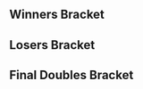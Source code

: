 {{DISPLAYTITLE:BUST: Doubles Bracket}}{{SetGame|melee}}
{{tabs static
|name1=Overview
|link1=BUST/1
|name2=Singles Bracket
|link2=BUST/1/Singles Bracket
|name3=Doubles Bracket
|link3=BUST/1/Doubles Bracket
|This=3
}}
==Winners Bracket==
{{64DEDoublesWBracketA
|column-width=160
|r1m1t1p1=DJ Nintendo |r1m1t1p2=G$  |r1m1t1p1flag=us |r1m1t1p2flag=us |r1m1t1score=W |r1m1win=1
|r1m1t2p1=Bye |r1m1t2p2=Bye |r1m1p2score=-

|r1m2t1p1=Kaimen |r1m2t1p2=Impala  |r1m2t1p1flag= |r1m2t1p2flag= |r1m2t1score=0 |r1m2win=2
|r1m2t2p1=Bpon |r1m2t2p2=Cranberry  |r1m2t2p1flag= |r1m2t2p2flag= |r1m2t2score=2

|r1m3t1p1=Makari |r1m3t1p2=Metlwing  |r1m3t1p1flag= |r1m3t1p2flag= |r1m3t1score=2 |r1m3win=1
|r1m3t2p1=Shk Shk |r1m3t2p2=Snow Wiener  |r1m3t2p1flag= |r1m3t2p2flag= |r1m3t2score=0

|r1m4t1p1=Yat |r1m4t1p2=Torsional Strain  |r1m4t1p1flag= |r1m4t1p2flag= |r1m4t1score=2 |r1m4win=1
|r1m4t2p1=Roltair |r1m4t2p2=James Is A Cat  |r1m4t2p1flag= |r1m4t2p2flag= |r1m4t2score=0

|r1m5t1p1=Hayato |r1m5t1p2=Pat\Pro  |r1m5t1p1flag= |r1m5t1p2flag= |r1m5t1score=W |r1m5win=1
|r1m5t2p1=Bye |r1m5t2p2=Bye |r1m5p2score=-

|r1m6t1p1=Matador |r1m6t1p2=Spade  |r1m6t1p1flag= |r1m6t1p2flag= |r1m6t1score=2 |r1m6win=1
|r1m6t2p1=Dota |r1m6t2p2=Man  |r1m6t2p1flag= |r1m6t2p2flag= |r1m6t2score=0

|r1m7t1p1=PSI |r1m7t1p2=dudutsai  |r1m7t1p1flag=us |r1m7t1p2flag=us |r1m7t1score=W |r1m7win=1
|r1m7t2p1=Bye |r1m7t2p2=Bye |r1m7p2score=-

|r1m8t1p1=Known Scrub |r1m8t1p2=The Hulk  |r1m8t1p1flag= |r1m8t1p2flag= |r1m8t1score=2 |r1m8win=1
|r1m8t2p1=DotYourEyes |r1m8t2p2=Littlemayne  |r1m8t2p1flag= |r1m8t2p2flag= |r1m8t2score=0

|r1m9t1p1=th0rn |r1m9t1p2=Solar  |r1m9t1p1flag=us |r1m9t1p2flag=us |r1m9t1score=W |r1m9win=1
|r1m9t2p1=Bye |r1m9t2p2=Bye |r1m9p2score=-

|r1m10t1p1=BatSox |r1m10t1p2=Hapless Hero  |r1m10t1p1flag= |r1m10t1p2flag= |r1m10t1score=1 |r1m10win=2
|r1m10t2p1=Budai |r1m10t2p2=Anti  |r1m10t2p1flag= |r1m10t2p2flag= |r1m10t2score=2

|r1m11t1p1=Sing |r1m11t1p2=Flexed  |r1m11t1p1flag= |r1m11t1p2flag= |r1m11t1score=2 |r1m11win=1
|r1m11t2p1=Tortuga Gigante |r1m11t2p2=Patrick  |r1m11t2p1flag= |r1m11t2p2flag= |r1m11t2score=0

|r1m12t1p1=Mags |r1m12t1p2=Capper  |r1m12t1p1flag= |r1m12t1p2flag= |r1m12t1score=2 |r1m12win=1
|r1m12t2p1=Jax |r1m12t2p2=Krythan  |r1m12t2p1flag= |r1m12t2p2flag= |r1m12t2score=0

|r1m13t1p1=Flow |r1m13t1p2=S0ft  |r1m13t1p1flag=us |r1m13t1p2flag=us |r1m13t1score=W |r1m13win=1
|r1m13t2p1=Bye |r1m13t2p2=Bye |r1m13p2score=-

|r1m14t1p1=Saki |r1m14t1p2=Jellyfish  |r1m14t1p1flag= |r1m14t1p2flag= |r1m14t1score=2 |r1m14win=1
|r1m14t2p1=Marche |r1m14t2p2=Joshez  |r1m14t2p1flag= |r1m14t2p2flag= |r1m14t2score=1

|r1m15t1p1=Red Rice |r1m15t1p2=Blahyay  |r1m15t1p1flag= |r1m15t1p2flag= |r1m15t1score=2 |r1m15win=1
|r1m15t2p1=WORDM |r1m15t2p2=CPER  |r1m15t2p1flag= |r1m15t2p2flag= |r1m15t2score=0

|r1m16t1p1=OctoMom |r1m16t1p2=ASL  |r1m16t1p1flag= |r1m16t1p2flag= |r1m16t1score=2 |r1m16win=1
|r1m16t2p1=Darbicus |r1m16t2p2=Beo  |r1m16t2p1flag= |r1m16t2p2flag= |r1m16t2score=0

|r1m17t1p1=Crow |r1m17t1p2=Kaiju  |r1m17t1p1flag= |r1m17t1p2flag= |r1m17t1score=W |r1m17win=1
|r1m17t2p1=Bye |r1m17t2p2=Bye |r1m17p2score=-

|r1m18t1p1=CLVN |r1m18t1p2=BlazingSparky  |r1m18t1p1flag= |r1m18t1p2flag= |r1m18t1score=2 |r1m18win=1
|r1m18t2p1=Cassius |r1m18t2p2=SoapyWashCloth  |r1m18t2p1flag= |r1m18t2p2flag= |r1m18t2score=0

|r1m19t1p1=Rold Gold |r1m19t1p2=AmbiSinister  |r1m19t1p1flag= |r1m19t1p2flag= |r1m19t1score=2 |r1m19win=1
|r1m19t2p1=STOC |r1m19t2p2=Dylnobu  |r1m19t2p1flag= |r1m19t2p2flag= |r1m19t2score=0

|r1m20t1p1=Bonfire10 |r1m20t1p2=ZettaVolt  |r1m20t1p1flag= |r1m20t1p2flag= |r1m20t1score=2 |r1m20win=1
|r1m20t2p1=Razz |r1m20t2p2=Animal  |r1m20t2p1flag= |r1m20t2p2flag= |r1m20t2score=0

|r1m21t1p1=DizzKidBoogie |r1m21t1p2=Tian  |r1m21t1p1flag=us |r1m21t1p2flag=us |r1m21t1score=W |r1m21win=1
|r1m21t2p1=Bye |r1m21t2p2=Bye |r1m21p2score=-

|r1m22t1p1=Vudoo |r1m22t1p2=Memory  |r1m22t1p1flag= |r1m22t1p2flag= |r1m22t1score=2 |r1m22win=1
|r1m22t2p1=Rarik |r1m22t2p2=TheChocolateLava  |r1m22t2p1flag= |r1m22t2p2flag= |r1m22t2score=0

|r1m23t1p1=Clue |r1m23t1p2=Squible  |r1m23t1p1flag= |r1m23t1p2flag=us |r1m23t1score=W |r1m23win=1
|r1m23t2p1=Bye |r1m23t2p2=Bye |r1m23p2score=-

|r1m24t1p1=Braintrain |r1m24t1p2=Wej  |r1m24t1p1flag= |r1m24t1p2flag= |r1m24t1score=2 |r1m24win=1
|r1m24t2p1=Guti |r1m24t2p2=Pancakes  |r1m24t2p1flag= |r1m24t2p2flag= |r1m24t2score=1

|r1m25t1p1=Mafia |r1m25t1p2=Klap$  |r1m25t1p1flag=us |r1m25t1p2flag=us |r1m25t1score=W |r1m25win=1
|r1m25t2p1=Bye |r1m25t2p2=Bye |r1m25p2score=-

|r1m26t1p1=Clockmire |r1m26t1p2=Nyvekification  |r1m26t1p1flag= |r1m26t1p2flag= |r1m26t1score=0 |r1m26win=2
|r1m26t2p1=DogFace |r1m26t2p2=Boezou  |r1m26t2p1flag= |r1m26t2p2flag= |r1m26t2score=2

|r1m27t1p1=Stickman |r1m27t1p2=Inky  |r1m27t1p1flag= |r1m27t1p2flag= |r1m27t1score=2 |r1m27win=1
|r1m27t2p1=The Knee |r1m27t2p2=Supreme Tyrannosaurus  |r1m27t2p1flag= |r1m27t2p2flag= |r1m27t2score=0

|r1m28t1p1=Racer |r1m28t1p2=Eat My Girth  |r1m28t1p1flag= |r1m28t1p2flag= |r1m28t1score=2 |r1m28win=1
|r1m28t2p1=Label |r1m28t2p2=Legoman  |r1m28t2p1flag= |r1m28t2p2flag= |r1m28t2score=0

|r1m29t1p1=Xpilot |r1m29t1p2=YCZ6  |r1m29t1p1flag= |r1m29t1p2flag=us |r1m29t1score=W |r1m29win=1
|r1m29t2p1=Bye |r1m29t2p2=Bye |r1m29p2score=-

|r1m30t1p1=Spiff |r1m30t1p2=Wind  |r1m30t1p1flag= |r1m30t1p2flag= |r1m30t1score=2 |r1m30win=1
|r1m30t2p1=WX |r1m30t2p2=Serge  |r1m30t2p1flag= |r1m30t2p2flag= |r1m30t2score=0

|r1m31t1p1=Sora |r1m31t1p2=Mr Lemon  |r1m31t1p1flag=us |r1m31t1p2flag=us |r1m31t1score=2 |r1m31win=1
|r1m31t2p1=Bonk |r1m31t2p2=ChampDavis  |r1m31t2p1flag= |r1m31t2p2flag= |r1m31t2score=1

|r1m32t1p1=BVB |r1m32t1p2=Gtea  |r1m32t1p1flag= |r1m32t1p2flag= |r1m32t1score=2 |r1m32win=1
|r1m32t2p1=ItchyanScratchy |r1m32t2p2=Mathias  |r1m32t2p1flag= |r1m32t2p2flag= |r1m32t2score=0

|r2m1t1p1=DJ Nintendo |r2m1t1p2=G$  |r2m1t1p1flag=us |r2m1t1p2flag=us |r2m1t1score=2 |r2m1win=1
|r2m1t2p1=Bpon |r2m1t2p2=Cranberry  |r2m1t2p1flag= |r2m1t2p2flag= |r2m1t2score=0

|r2m2t1p1=Makari |r2m2t1p2=Metlwing  |r2m2t1p1flag= |r2m2t1p2flag= |r2m2t1score=1 |r2m2win=2
|r2m2t2p1=Yat |r2m2t2p2=Torsional Strain  |r2m2t2p1flag= |r2m2t2p2flag= |r2m2t2score=2

|r2m3t1p1=Hayato |r2m3t1p2=Pat\Pro  |r2m3t1p1flag= |r2m3t1p2flag= |r2m3t1score=2 |r2m3win=1
|r2m3t2p1=Matador |r2m3t2p2=Spade  |r2m3t2p1flag= |r2m3t2p2flag= |r2m3t2score=0

|r2m4t1p1=PSI |r2m4t1p2=dudutsai  |r2m4t1p1flag=us |r2m4t1p2flag=us |r2m4t1score=2 |r2m4win=1
|r2m4t2p1=Known Scrub |r2m4t2p2=The Hulk  |r2m4t2p1flag= |r2m4t2p2flag= |r2m4t2score=0

|r2m5t1p1=th0rn |r2m5t1p2=Solar  |r2m5t1p1flag=us |r2m5t1p2flag=us |r2m5t1score=2 |r2m5win=1
|r2m5t2p1=Budai |r2m5t2p2=Anti  |r2m5t2p1flag= |r2m5t2p2flag= |r2m5t2score=0

|r2m6t1p1=Sing |r2m6t1p2=Flexed  |r2m6t1p1flag= |r2m6t1p2flag= |r2m6t1score=2 |r2m6win=1
|r2m6t2p1=Mags |r2m6t2p2=Capper  |r2m6t2p1flag= |r2m6t2p2flag= |r2m6t2score=0

|r2m7t1p1=Flow |r2m7t1p2=S0ft  |r2m7t1p1flag=us |r2m7t1p2flag=us |r2m7t1score=2 |r2m7win=1
|r2m7t2p1=Saki |r2m7t2p2=Jellyfish  |r2m7t2p1flag= |r2m7t2p2flag= |r2m7t2score=0

|r2m8t1p1=Red Rice |r2m8t1p2=Blahyay  |r2m8t1p1flag= |r2m8t1p2flag= |r2m8t1score=2 |r2m8win=1
|r2m8t2p1=OctoMom |r2m8t2p2=ASL  |r2m8t2p1flag= |r2m8t2p2flag= |r2m8t2score=0

|r2m9t1p1=Crow |r2m9t1p2=Kaiju  |r2m9t1p1flag= |r2m9t1p2flag= |r2m9t1score=2 |r2m9win=1
|r2m9t2p1=CLVN |r2m9t2p2=BlazingSparky  |r2m9t2p1flag= |r2m9t2p2flag= |r2m9t2score=0

|r2m10t1p1=Rold Gold |r2m10t1p2=AmbiSinister  |r2m10t1p1flag= |r2m10t1p2flag= |r2m10t1score=1 |r2m10win=2
|r2m10t2p1=Bonfire10 |r2m10t2p2=ZettaVolt  |r2m10t2p1flag= |r2m10t2p2flag= |r2m10t2score=2

|r2m11t1p1=DizzKidBoogie |r2m11t1p2=Tian  |r2m11t1p1flag=us |r2m11t1p2flag=us |r2m11t1score=2 |r2m11win=1
|r2m11t2p1=Vudoo |r2m11t2p2=Memory  |r2m11t2p1flag= |r2m11t2p2flag= |r2m11t2score=0

|r2m12t1p1=Clue |r2m12t1p2=Squible  |r2m12t1p1flag= |r2m12t1p2flag=us |r2m12t1score=2 |r2m12win=1
|r2m12t2p1=Braintrain |r2m12t2p2=Wej  |r2m12t2p1flag= |r2m12t2p2flag= |r2m12t2score=0

|r2m13t1p1=Mafia |r2m13t1p2=Klap$  |r2m13t1p1flag=us |r2m13t1p2flag=us |r2m13t1score=2 |r2m13win=1
|r2m13t2p1=DogFace |r2m13t2p2=Boezou  |r2m13t2p1flag= |r2m13t2p2flag= |r2m13t2score=0

|r2m14t1p1=Stickman |r2m14t1p2=Inky  |r2m14t1p1flag= |r2m14t1p2flag= |r2m14t1score=2 |r2m14win=1
|r2m14t2p1=Racer |r2m14t2p2=Eat My Girth  |r2m14t2p1flag= |r2m14t2p2flag= |r2m14t2score=0

|r2m15t1p1=Xpilot |r2m15t1p2=YCZ6  |r2m15t1p1flag= |r2m15t1p2flag=us |r2m15t1score=2 |r2m15win=1
|r2m15t2p1=Spiff |r2m15t2p2=Wind  |r2m15t2p1flag= |r2m15t2p2flag= |r2m15t2score=0

|r2m16t1p1=Sora |r2m16t1p2=Mr Lemon  |r2m16t1p1flag=us |r2m16t1p2flag=us |r2m16t1score=2 |r2m16win=1
|r2m16t2p1=BVB |r2m16t2p2=Gtea  |r2m16t2p1flag= |r2m16t2p2flag= |r2m16t2score=0

|r3m1t1p1=DJ Nintendo |r3m1t1p2=G$  |r3m1t1p1flag=us |r3m1t1p2flag=us |r3m1t1score=2 |r3m1win=1
|r3m1t2p1=Yat |r3m1t2p2=Torsional Strain  |r3m1t2p1flag= |r3m1t2p2flag= |r3m1t2score=0

|r3m2t1p1=Hayato |r3m2t1p2=Pat\Pro  |r3m2t1p1flag= |r3m2t1p2flag= |r3m2t1score=0 |r3m2win=2
|r3m2t2p1=PSI |r3m2t2p2=dudutsai  |r3m2t2p1flag=us |r3m2t2p2flag=us |r3m2t2score=2

|r3m3t1p1=th0rn |r3m3t1p2=Solar  |r3m3t1p1flag=us |r3m3t1p2flag=us |r3m3t1score=2 |r3m3win=1
|r3m3t2p1=Sing |r3m3t2p2=Flexed  |r3m3t2p1flag= |r3m3t2p2flag= |r3m3t2score=0

|r3m4t1p1=Flow |r3m4t1p2=S0ft  |r3m4t1p1flag=us |r3m4t1p2flag=us |r3m4t1score=2 |r3m4win=1
|r3m4t2p1=Red Rice |r3m4t2p2=Blahyay  |r3m4t2p1flag= |r3m4t2p2flag= |r3m4t2score=0

|r3m5t1p1=Crow |r3m5t1p2=Kaiju  |r3m5t1p1flag= |r3m5t1p2flag= |r3m5t1score=2 |r3m5win=1
|r3m5t2p1=Bonfire10 |r3m5t2p2=ZettaVolt  |r3m5t2p1flag= |r3m5t2p2flag= |r3m5t2score=0

|r3m6t1p1=DizzKidBoogie |r3m6t1p2=Tian  |r3m6t1p1flag=us |r3m6t1p2flag=us |r3m6t1score=0 |r3m6win=2
|r3m6t2p1=Clue |r3m6t2p2=Squible  |r3m6t2p1flag= |r3m6t2p2flag=us |r3m6t2score=2

|r3m7t1p1=Mafia |r3m7t1p2=Klap$  |r3m7t1p1flag=us |r3m7t1p2flag=us |r3m7t1score=2 |r3m7win=1
|r3m7t2p1=Stickman |r3m7t2p2=Inky  |r3m7t2p1flag= |r3m7t2p2flag= |r3m7t2score=0

|r3m8t1p1=Xpilot |r3m8t1p2=YCZ6  |r3m8t1p1flag= |r3m8t1p2flag=us |r3m8t1score=0 |r3m8win=2
|r3m8t2p1=Sora |r3m8t2p2=Mr Lemon  |r3m8t2p1flag=us |r3m8t2p2flag=us |r3m8t2score=2

|r4m1t1p1=DJ Nintendo |r4m1t1p2=G$  |r4m1t1p1flag=us |r4m1t1p2flag=us |r4m1t1score=2 |r4m1win=1
|r4m1t2p1=PSI |r4m1t2p2=dudutsai  |r4m1t2p1flag=us |r4m1t2p2flag=us |r4m1t2score=0

|r4m2t1p1=th0rn |r4m2t1p2=Solar  |r4m2t1p1flag=us |r4m2t1p2flag=us |r4m2t1score=0 |r4m2win=2
|r4m2t2p1=Flow |r4m2t2p2=S0ft  |r4m2t2p1flag=us |r4m2t2p2flag=us |r4m2t2score=2

|r4m3t1p1=Crow |r4m3t1p2=Kaiju  |r4m3t1p1flag= |r4m3t1p2flag= |r4m3t1score=2 |r4m3win=1
|r4m3t2p1=Clue |r4m3t2p2=Squible  |r4m3t2p1flag= |r4m3t2p2flag=us |r4m3t2score=0

|r4m4t1p1=Mafia |r4m4t1p2=Klap$  |r4m4t1p1flag=us |r4m4t1p2flag=us |r4m4t1score=2 |r4m4win=1
|r4m4t2p1=Sora |r4m4t2p2=Mr Lemon  |r4m4t2p1flag=us |r4m4t2p2flag=us |r4m4t2score=0

|r5m1t1p1=DJ Nintendo |r5m1t1p2=G$  |r5m1t1p1flag=us |r5m1t1p2flag=us |r5m1t1score=1 |r5m1win=2
|r5m1t2p1=Flow |r5m1t2p2=S0ft  |r5m1t2p1flag=us |r5m1t2p2flag=us |r5m1t2score=2

|r5m2t1p1=Crow |r5m2t1p2=Kaiju  |r5m2t1p1flag= |r5m2t1p2flag= |r5m2t1score=0 |r5m2win=2
|r5m2t2p1=Mafia |r5m2t2p2=Klap$  |r5m2t2p1flag=us |r5m2t2p2flag=us |r5m2t2score=2
}}
==Losers Bracket==
{{64DEDoublesLBracketSmwA
|tourneylink=BUST
|tourneyname=BUST
|l1placement=49-64
|l2placement=33-48
|l3placement=25-32
|l4placement=17-24
|l5placement=13-16
|l6placement=9-12
|l7placement=7-8
|l8placement=5-6
|column-width=160
|l1m1t1p1=Bye |l1m1t1p2=Bye |l1m1p1score=- |l1m1win=2
|l1m1t2p1=Kaimen |l1m1t2p2=Impala  |l1m1t2p1flag= |l1m1t2p2flag= |l1m1t2score=W

|l1m2t1p1=Shk Shk |l1m2t1p2=Snow Wiener  |l1m2t1p1flag= |l1m2t1p2flag= |l1m2t1score=2 |l1m2win=1
|l1m2t2p1=Roltair |l1m2t2p2=James Is A Cat  |l1m2t2p1flag= |l1m2t2p2flag= |l1m2t2score=0

|l1m3t1p1=Bye |l1m3t1p2=Bye |l1m3p1score=- |l1m3win=2
|l1m3t2p1=Dota |l1m3t2p2=Man  |l1m3t2p1flag= |l1m3t2p2flag= |l1m3t2score=W

|l1m4t1p1=Bye |l1m4t1p2=Bye |l1m4p1score=- |l1m4win=2
|l1m4t2p1=DotYourEyes |l1m4t2p2=Littlemayne  |l1m4t2p1flag= |l1m4t2p2flag= |l1m4t2score=W

|l1m5t1p1=Bye |l1m5t1p2=Bye |l1m5p1score=- |l1m5win=2
|l1m5t2p1=BatSox |l1m5t2p2=Hapless Hero  |l1m5t2p1flag= |l1m5t2p2flag= |l1m5t2score=W

|l1m6t1p1=Tortuga Gigante |l1m6t1p2=Patrick  |l1m6t1p1flag= |l1m6t1p2flag= |l1m6t1score=0 |l1m6win=2
|l1m6t2p1=Jax |l1m6t2p2=Krythan  |l1m6t2p1flag= |l1m6t2p2flag= |l1m6t2score=2

|l1m7t1p1=Bye |l1m7t1p2=Bye |l1m7p1score=- |l1m7win=2
|l1m7t2p1=Marche |l1m7t2p2=Joshez  |l1m7t2p1flag= |l1m7t2p2flag= |l1m7t2score=W

|l1m8t1p1=WORDM |l1m8t1p2=CPER  |l1m8t1p1flag= |l1m8t1p2flag= |l1m8t1score=0 |l1m8win=2
|l1m8t2p1=Darbicus |l1m8t2p2=Beo  |l1m8t2p1flag= |l1m8t2p2flag= |l1m8t2score=2

|l1m9t1p1=Bye |l1m9t1p2=Bye |l1m9p1score=- |l1m9win=2
|l1m9t2p1=Cassius |l1m9t2p2=SoapyWashCloth  |l1m9t2p1flag= |l1m9t2p2flag= |l1m9t2score=W

|l1m10t1p1=STOC |l1m10t1p2=Dylnobu  |l1m10t1p1flag= |l1m10t1p2flag= |l1m10t1score=0 |l1m10win=2
|l1m10t2p1=Razz |l1m10t2p2=Animal  |l1m10t2p1flag= |l1m10t2p2flag= |l1m10t2score=2

|l1m11t1p1=Bye |l1m11t1p2=Bye |l1m11p1score=- |l1m11win=2
|l1m11t2p1=Rarik |l1m11t2p2=TheChocolateLava  |l1m11t2p1flag= |l1m11t2p2flag= |l1m11t2score=W

|l1m12t1p1=Bye |l1m12t1p2=Bye |l1m12p1score=- |l1m12win=2
|l1m12t2p1=Guti |l1m12t2p2=Pancakes  |l1m12t2p1flag= |l1m12t2p2flag= |l1m12t2score=W

|l1m13t1p1=Bye |l1m13t1p2=Bye |l1m13p1score=- |l1m13win=2
|l1m13t2p1=Clockmire |l1m13t2p2=Nyvekification  |l1m13t2p1flag= |l1m13t2p2flag= |l1m13t2score=W

|l1m14t1p1=The Knee |l1m14t1p2=Supreme Tyrannosaurus  |l1m14t1p1flag= |l1m14t1p2flag= |l1m14t1score=1 |l1m14win=2
|l1m14t2p1=Label |l1m14t2p2=Legoman  |l1m14t2p1flag= |l1m14t2p2flag= |l1m14t2score=2

|l1m15t1p1=Bye |l1m15t1p2=Bye |l1m15p1score=- |l1m15win=2
|l1m15t2p1=WX |l1m15t2p2=Serge  |l1m15t2p1flag= |l1m15t2p2flag= |l1m15t2score=W

|l1m16t1p1=Bonk |l1m16t1p2=ChampDavis  |l1m16t1p1flag= |l1m16t1p2flag= |l1m16t1score=2 |l1m16win=1
|l1m16t2p1=ItchyanScratchy |l1m16t2p2=Mathias  |l1m16t2p1flag= |l1m16t2p2flag= |l1m16t2score=0

|l2m1t1p1=BVB |l2m1t1p2=Gtea  |l2m1t1p1flag= |l2m1t1p2flag= |l2m1t1score=2 |l2m1win=1
|l2m1t2p1=Kaimen |l2m1t2p2=Impala  |l2m1t2p1flag= |l2m1t2p2flag= |l2m1t2score=0

|l2m2t1p1=Spiff |l2m2t1p2=Wind  |l2m2t1p1flag= |l2m2t1p2flag= |l2m2t1score=2 |l2m2win=1
|l2m2t2p1=Shk Shk |l2m2t2p2=Snow Wiener  |l2m2t2p1flag= |l2m2t2p2flag= |l2m2t2score=0

|l2m3t1p1=Racer |l2m3t1p2=Eat My Girth  |l2m3t1p1flag= |l2m3t1p2flag= |l2m3t1score=2 |l2m3win=1
|l2m3t2p1=Dota |l2m3t2p2=Man  |l2m3t2p1flag= |l2m3t2p2flag= |l2m3t2score=0

|l2m4t1p1=DogFace |l2m4t1p2=Boezou  |l2m4t1p1flag= |l2m4t1p2flag= |l2m4t1score=2 |l2m4win=1
|l2m4t2p1=DotYourEyes |l2m4t2p2=Littlemayne  |l2m4t2p1flag= |l2m4t2p2flag= |l2m4t2score=0

|l2m5t1p1=Braintrain |l2m5t1p2=Wej  |l2m5t1p1flag= |l2m5t1p2flag= |l2m5t1score=2 |l2m5win=1
|l2m5t2p1=BatSox |l2m5t2p2=Hapless Hero  |l2m5t2p1flag= |l2m5t2p2flag= |l2m5t2score=0

|l2m6t1p1=Vudoo |l2m6t1p2=Memory  |l2m6t1p1flag= |l2m6t1p2flag= |l2m6t1score=2 |l2m6win=1
|l2m6t2p1=Jax |l2m6t2p2=Krythan  |l2m6t2p1flag= |l2m6t2p2flag= |l2m6t2score=0

|l2m7t1p1=Rold Gold |l2m7t1p2=AmbiSinister  |l2m7t1p1flag= |l2m7t1p2flag= |l2m7t1score=2 |l2m7win=1
|l2m7t2p1=Marche |l2m7t2p2=Joshez  |l2m7t2p1flag= |l2m7t2p2flag= |l2m7t2score=0

|l2m8t1p1=CLVN |l2m8t1p2=BlazingSparky  |l2m8t1p1flag= |l2m8t1p2flag= |l2m8t1score=0 |l2m8win=2
|l2m8t2p1=Darbicus |l2m8t2p2=Beo  |l2m8t2p1flag= |l2m8t2p2flag= |l2m8t2score=2

|l2m9t1p1=OctoMom |l2m9t1p2=ASL  |l2m9t1p1flag= |l2m9t1p2flag= |l2m9t1score=2 |l2m9win=1
|l2m9t2p1=Cassius |l2m9t2p2=SoapyWashCloth  |l2m9t2p1flag= |l2m9t2p2flag= |l2m9t2score=0

|l2m10t1p1=Saki |l2m10t1p2=Jellyfish  |l2m10t1p1flag= |l2m10t1p2flag= |l2m10t1score=2 |l2m10win=1
|l2m10t2p1=Razz |l2m10t2p2=Animal  |l2m10t2p1flag= |l2m10t2p2flag= |l2m10t2score=1

|l2m11t1p1=Mags |l2m11t1p2=Capper  |l2m11t1p1flag= |l2m11t1p2flag= |l2m11t1score=2 |l2m11win=1
|l2m11t2p1=Rarik |l2m11t2p2=TheChocolateLava  |l2m11t2p1flag= |l2m11t2p2flag= |l2m11t2score=0

|l2m12t1p1=Budai |l2m12t1p2=Anti  |l2m12t1p1flag= |l2m12t1p2flag= |l2m12t1score=2 |l2m12win=1
|l2m12t2p1=Guti |l2m12t2p2=Pancakes  |l2m12t2p1flag= |l2m12t2p2flag= |l2m12t2score=0

|l2m13t1p1=Known Scrub |l2m13t1p2=The Hulk  |l2m13t1p1flag= |l2m13t1p2flag= |l2m13t1score=0 |l2m13win=2
|l2m13t2p1=Clockmire |l2m13t2p2=Nyvekification  |l2m13t2p1flag= |l2m13t2p2flag= |l2m13t2score=2

|l2m14t1p1=Matador |l2m14t1p2=Spade  |l2m14t1p1flag= |l2m14t1p2flag= |l2m14t1score=2 |l2m14win=1
|l2m14t2p1=Label |l2m14t2p2=Legoman  |l2m14t2p1flag= |l2m14t2p2flag= |l2m14t2score=0

|l2m15t1p1=Makari |l2m15t1p2=Metlwing  |l2m15t1p1flag= |l2m15t1p2flag= |l2m15t1score=2 |l2m15win=1
|l2m15t2p1=WX |l2m15t2p2=Serge  |l2m15t2p1flag= |l2m15t2p2flag= |l2m15t2score=0

|l2m16t1p1=Bpon |l2m16t1p2=Cranberry  |l2m16t1p1flag= |l2m16t1p2flag= |l2m16t1score=2 |l2m16win=1
|l2m16t2p1=Bonk |l2m16t2p2=ChampDavis  |l2m16t2p1flag= |l2m16t2p2flag= |l2m16t2score=0

|l3m1t1p1=BVB |l3m1t1p2=Gtea  |l3m1t1p1flag= |l3m1t1p2flag= |l3m1t1score=2 |l3m1win=1
|l3m1t2p1=Spiff |l3m1t2p2=Wind  |l3m1t2p1flag= |l3m1t2p2flag= |l3m1t2score=1

|l3m2t1p1=Racer |l3m2t1p2=Eat My Girth  |l3m2t1p1flag= |l3m2t1p2flag= |l3m2t1score=0 |l3m2win=2
|l3m2t2p1=DogFace |l3m2t2p2=Boezou  |l3m2t2p1flag= |l3m2t2p2flag= |l3m2t2score=2

|l3m3t1p1=Braintrain |l3m3t1p2=Wej  |l3m3t1p1flag= |l3m3t1p2flag= |l3m3t1score=2 |l3m3win=1
|l3m3t2p1=Vudoo |l3m3t2p2=Memory  |l3m3t2p1flag= |l3m3t2p2flag= |l3m3t2score=1

|l3m4t1p1=Rold Gold |l3m4t1p2=AmbiSinister  |l3m4t1p1flag= |l3m4t1p2flag= |l3m4t1score=2 |l3m4win=1
|l3m4t2p1=Darbicus |l3m4t2p2=Beo  |l3m4t2p1flag= |l3m4t2p2flag= |l3m4t2score=0

|l3m5t1p1=OctoMom |l3m5t1p2=ASL  |l3m5t1p1flag= |l3m5t1p2flag= |l3m5t1score=2 |l3m5win=1
|l3m5t2p1=Saki |l3m5t2p2=Jellyfish  |l3m5t2p1flag= |l3m5t2p2flag= |l3m5t2score=0

|l3m6t1p1=Mags |l3m6t1p2=Capper  |l3m6t1p1flag= |l3m6t1p2flag= |l3m6t1score=2 |l3m6win=1
|l3m6t2p1=Budai |l3m6t2p2=Anti  |l3m6t2p1flag= |l3m6t2p2flag= |l3m6t2score=1

|l3m7t1p1=Clockmire |l3m7t1p2=Nyvekification  |l3m7t1p1flag= |l3m7t1p2flag= |l3m7t1score=0 |l3m7win=2
|l3m7t2p1=Matador |l3m7t2p2=Spade  |l3m7t2p1flag= |l3m7t2p2flag= |l3m7t2score=2

|l3m8t1p1=Makari |l3m8t1p2=Metlwing  |l3m8t1p1flag= |l3m8t1p2flag= |l3m8t1score=2 |l3m8win=1
|l3m8t2p1=Bpon |l3m8t2p2=Cranberry  |l3m8t2p1flag= |l3m8t2p2flag= |l3m8t2score=1

|l4m1t1p1=Red Rice |l4m1t1p2=Blahyay  |l4m1t1p1flag= |l4m1t1p2flag= |l4m1t1score=2 |l4m1win=1
|l4m1t2p1=BVB |l4m1t2p2=Gtea  |l4m1t2p1flag= |l4m1t2p2flag= |l4m1t2score=0

|l4m2t1p1=Sing |l4m2t1p2=Flexed  |l4m2t1p1flag= |l4m2t1p2flag= |l4m2t1score=2 |l4m2win=1
|l4m2t2p1=DogFace |l4m2t2p2=Boezou  |l4m2t2p1flag= |l4m2t2p2flag= |l4m2t2score=1

|l4m3t1p1=Hayato |l4m3t1p2=Pat\Pro  |l4m3t1p1flag= |l4m3t1p2flag= |l4m3t1score=2 |l4m3win=1
|l4m3t2p1=Braintrain |l4m3t2p2=Wej  |l4m3t2p1flag= |l4m3t2p2flag= |l4m3t2score=0

|l4m4t1p1=Yat |l4m4t1p2=Torsional Strain  |l4m4t1p1flag= |l4m4t1p2flag= |l4m4t1score=1 |l4m4win=2
|l4m4t2p1=Rold Gold |l4m4t2p2=AmbiSinister  |l4m4t2p1flag= |l4m4t2p2flag= |l4m4t2score=2

|l4m5t1p1=Xpilot |l4m5t1p2=YCZ6  |l4m5t1p1flag= |l4m5t1p2flag=us |l4m5t1score=2 |l4m5win=1
|l4m5t2p1=OctoMom |l4m5t2p2=ASL  |l4m5t2p1flag= |l4m5t2p2flag= |l4m5t2score=0

|l4m6t1p1=Stickman |l4m6t1p2=Inky  |l4m6t1p1flag= |l4m6t1p2flag= |l4m6t1score=2 |l4m6win=1
|l4m6t2p1=Mags |l4m6t2p2=Capper  |l4m6t2p1flag= |l4m6t2p2flag= |l4m6t2score=0

|l4m7t1p1=DizzKidBoogie |l4m7t1p2=Tian  |l4m7t1p1flag=us |l4m7t1p2flag=us |l4m7t1score=2 |l4m7win=1
|l4m7t2p1=Matador |l4m7t2p2=Spade  |l4m7t2p1flag= |l4m7t2p2flag= |l4m7t2score=0

|l4m8t1p1=Bonfire10 |l4m8t1p2=ZettaVolt  |l4m8t1p1flag= |l4m8t1p2flag= |l4m8t1score=2 |l4m8win=1
|l4m8t2p1=Makari |l4m8t2p2=Metlwing  |l4m8t2p1flag= |l4m8t2p2flag= |l4m8t2score=0

|l5m1t1p1=Red Rice |l5m1t1p2=Blahyay  |l5m1t1p1flag= |l5m1t1p2flag= |l5m1t1score=0 |l5m1win=2
|l5m1t2p1=Sing |l5m1t2p2=Flexed  |l5m1t2p1flag= |l5m1t2p2flag= |l5m1t2score=2

|l5m2t1p1=Hayato |l5m2t1p2=Pat\Pro  |l5m2t1p1flag= |l5m2t1p2flag= |l5m2t1score=1 |l5m2win=2
|l5m2t2p1=Rold Gold |l5m2t2p2=AmbiSinister  |l5m2t2p1flag= |l5m2t2p2flag= |l5m2t2score=2

|l5m3t1p1=Xpilot |l5m3t1p2=YCZ6  |l5m3t1p1flag= |l5m3t1p2flag=us |l5m3t1score=2 |l5m3win=1
|l5m3t2p1=Stickman |l5m3t2p2=Inky  |l5m3t2p1flag= |l5m3t2p2flag= |l5m3t2score=1

|l5m4t1p1=DizzKidBoogie |l5m4t1p2=Tian  |l5m4t1p1flag=us |l5m4t1p2flag=us |l5m4t1score=2 |l5m4win=1
|l5m4t2p1=Bonfire10 |l5m4t2p2=ZettaVolt  |l5m4t2p1flag= |l5m4t2p2flag= |l5m4t2score=0

|l6m1t1p1=Clue |l6m1t1p2=Squible  |l6m1t1p1flag= |l6m1t1p2flag=us |l6m1t1score=0 |l6m1win=2
|l6m1t2p1=Sing |l6m1t2p2=Flexed  |l6m1t2p1flag= |l6m1t2p2flag= |l6m1t2score=2

|l6m2t1p1=Sora |l6m2t1p2=Mr Lemon  |l6m2t1p1flag=us |l6m2t1p2flag=us |l6m2t1score=2 |l6m2win=1
|l6m2t2p1=Rold Gold |l6m2t2p2=AmbiSinister  |l6m2t2p1flag= |l6m2t2p2flag= |l6m2t2score=1

|l6m3t1p1=PSI |l6m3t1p2=dudutsai  |l6m3t1p1flag=us |l6m3t1p2flag=us |l6m3t1score=2 |l6m3win=1
|l6m3t2p1=Xpilot |l6m3t2p2=YCZ6  |l6m3t2p1flag= |l6m3t2p2flag=us |l6m3t2score=1

|l6m4t1p1=th0rn |l6m4t1p2=Solar  |l6m4t1p1flag=us |l6m4t1p2flag=us |l6m4t1score=2 |l6m4win=1
|l6m4t2p1=DizzKidBoogie |l6m4t2p2=Tian  |l6m4t2p1flag=us |l6m4t2p2flag=us |l6m4t2score=0

|l7m1t1p1=Sing |l7m1t1p2=Flexed  |l7m1t1p1flag= |l7m1t1p2flag= |l7m1t1score=1 |l7m1win=2
|l7m1t2p1=Sora |l7m1t2p2=Mr Lemon  |l7m1t2p1flag=us |l7m1t2p2flag=us |l7m1t2score=2

|l7m2t1p1=PSI |l7m2t1p2=dudutsai  |l7m2t1p1flag=us |l7m2t1p2flag=us |l7m2t1score=0 |l7m2win=2
|l7m2t2p1=th0rn |l7m2t2p2=Solar  |l7m2t2p1flag=us |l7m2t2p2flag=us |l7m2t2score=2

|l8m1t1p1=DJ Nintendo |l8m1t1p2=G$  |l8m1t1p1flag=us |l8m1t1p2flag=us |l8m1t1score=2 |l8m1win=1
|l8m1t2p1=Sora |l8m1t2p2=Mr Lemon  |l8m1t2p1flag=us |l8m1t2p2flag=us |l8m1t2score=0

|l8m2t1p1=Crow |l8m2t1p2=Kaiju  |l8m2t1p1flag= |l8m2t1p2flag= |l8m2t1score=0 |l8m2win=2
|l8m2t2p1=th0rn |l8m2t2p2=Solar  |l8m2t2p1flag=us |l8m2t2p2flag=us |l8m2t2score=2
}}
<onlyinclude>
==Final Doubles Bracket==
{{DEFinalDoublesSmwBracket
|tourneylink=BUST
|tourneyname=BUST
|l1placement=4
|r2placement=3
|r3loserplacement=2
|r3winnerplacement=1

<!-- FROM WINNERS -->
|r1m1t1p1=Flow |r1m1t1p2=S0ft  |r1m1t1p1flag=us |r1m1t1p2flag=us |r1m1t1score=3 |r1m1win=1
|r1m1t2p1=Mafia |r1m1t2p2=Klap$  |r1m1t2p1flag=us |r1m1t2p2flag=us |r1m1t2score=0

<!-- FROM LOSERS -->
|l1m1t1p1=DJ Nintendo |l1m1t1p2=G$  |l1m1t1p1flag=us |l1m1t1p2flag=us |l1m1t1score=2 |l1m1win=1
|l1m1t2p1=th0rn |l1m1t2p2=Solar  |l1m1t2p1flag=us |l1m1t2p2flag=us |l1m1t2score=0

<!-- LOSERS FINALS -->
|r2m1t1p1=Mafia |r2m1t1p2=Klap$  |r2m1t1p1flag=us |r2m1t1p2flag=us |r2m1t1score=0 |r2m1win=2
|r2m1t2p1=DJ Nintendo |r2m1t2p2=G$  |r2m1t2p1flag=us |r2m1t2p2flag=us |r2m1t2score=3

<!-- GRAND FINALS -->
|r3m1t1p1=Flow |r3m1t1p2=S0ft |r3m1p1score=0  |r3m1t1p1flag=us |r3m1t1p2flag=us |r3m1t1score=0 |r3m1win=2
|r3m1t2p1=DJ Nintendo |r3m1t2p2=G$ |r3m1p2score=3  |r3m1t2p1flag=us |r3m1t2p2flag=us |r3m1t2score=3
}}

</onlyinclude>
